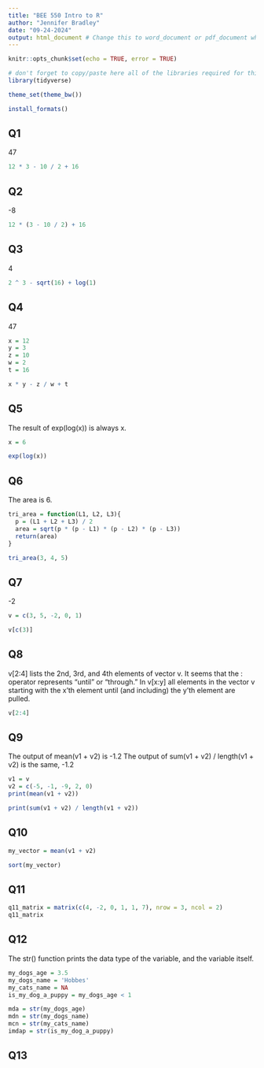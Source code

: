 ```yaml
---
title: "BEE 550 Intro to R"
author: "Jennifer Bradley"
date: "09-24-2024"
output: html_document # Change this to word_document or pdf_document when ready to submit
---
```


```r
knitr::opts_chunk$set(echo = TRUE, error = TRUE)

# don't forget to copy/paste here all of the libraries required for this week's lab
library(tidyverse)

theme_set(theme_bw())
```

```r
install_formats()
```

## Q1
47

```r
12 * 3 - 10 / 2 + 16
```
## Q2
-8

```r
12 * (3 - 10 / 2) + 16
```
## Q3
4

```r
2 ^ 3 - sqrt(16) + log(1)
```
## Q4
47

```r
x = 12 
y = 3
z = 10
w = 2
t = 16

x * y - z / w + t
```
## Q5
The result of exp(log(x)) is always x.

```r
x = 6

exp(log(x))
```

## Q6
The area is 6.

```r
tri_area = function(L1, L2, L3){
  p = (L1 + L2 + L3) / 2
  area = sqrt(p * (p - L1) * (p - L2) * (p - L3))
  return(area)
}

tri_area(3, 4, 5)
```

## Q7
-2

```r
v = c(3, 5, -2, 0, 1)

v[c(3)]
```

## Q8
v[2:4] lists the 2nd, 3rd, and 4th elements of vector v. It seems that the : operator represents "until" or "through." In v[x:y] all elements in the vector v starting with the x'th element until (and including) the y'th element are pulled.

```r
v[2:4]
```

## Q9
The output of mean(v1 + v2) is -1.2
The output of sum(v1 + v2) / length(v1 + v2) is the same, -1.2

```r
v1 = v
v2 = c(-5, -1, -9, 2, 0)
print(mean(v1 + v2))

print(sum(v1 + v2) / length(v1 + v2))
```

## Q10

```r
my_vector = mean(v1 + v2)

sort(my_vector)
```

## Q11

```r
q11_matrix = matrix(c(4, -2, 0, 1, 1, 7), nrow = 3, ncol = 2)
q11_matrix
```

## Q12
The str() function prints the data type of the variable, and the variable itself.
```r
my_dogs_age = 3.5
my_dogs_name = 'Hobbes'
my_cats_name = NA
is_my_dog_a_puppy = my_dogs_age < 1

mda = str(my_dogs_age)
mdn = str(my_dogs_name)
mcn = str(my_cats_name)
imdap = str(is_my_dog_a_puppy)

```


## Q13


```r


```





















